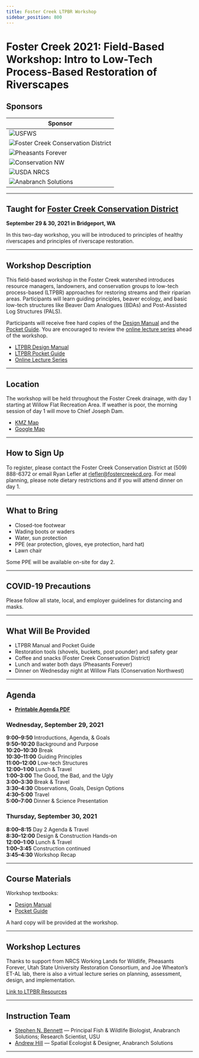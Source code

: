 ```yaml
---
title: Foster Creek LTPBR Workshop
sidebar_position: 800
---
```


# Foster Creek 2021: Field-Based Workshop: Intro to Low-Tech Process-Based Restoration of Riverscapes

## Sponsors

| Sponsor |
| --- |
| ![USFWS](/img/sponsors/USFWS.jpg) |
| ![Foster Creek Conservation District](/img/sponsors/FCCD.png) |
| ![Pheasants Forever](/img/sponsors/pf-logo_2.png) |
| ![Conservation NW](/img/sponsors/conservation_NW.png) |
| ![USDA NRCS](/img/sponsors/usda-nrcs-logo_1_orig.png) |
| ![Anabranch Solutions](/img/sponsors/anabranchsolutionslogo-square-450_10.png) |

---

## Taught for [Foster Creek Conservation District](https://www.fostercreekcd.org/)

**September 29 & 30, 2021 in Bridgeport, WA**

In this two-day workshop, you will be introduced to principles of healthy riverscapes and principles of riverscape restoration.

---

## Workshop Description

This field-based workshop in the Foster Creek watershed introduces resource managers, landowners, and conservation groups to low-tech process-based (LTPBR) approaches for restoring streams and their riparian areas. Participants will learn guiding principles, beaver ecology, and basic low-tech structures like Beaver Dam Analogues (BDAs) and Post-Assisted Log Structures (PALS).  

Participants will receive free hard copies of the [Design Manual](/manual) and the [Pocket Guide](/resources/pocket). You are encouraged to review the [online lecture series](/resources/Topics/) ahead of the workshop.

- [LTPBR Design Manual](/manual)
- [LTPBR Pocket Guide](/resources/pocket)
- [Online Lecture Series](/resources/Topics/)

---

## Location

The workshop will be held throughout the Foster Creek drainage, with day 1 starting at Willow Flat Recreation Area. If weather is poor, the morning session of day 1 will move to Chief Joseph Dam.  

- [KMZ Map](https://ecologicalresearchinc.box.com/s/u2srclio8xzrvd85mpgl9pqddyiv8v0i)  
- [Google Map](https://goo.gl/maps/eqpCHzm9dCSA8dtx6)

<div class="responsive-embed">
<GoogleSlides src="https://www.google.com/maps/d/embed?mid=1BGTgqpV0DX0FdKaf-2qJ0TCoWQMRVRMN" title="Foster Creek Workshop Location Map" width={640} height={480} />
</div>

---

## How to Sign Up

To register, please contact the Foster Creek Conservation District at (509) 888-6372 or email Ryan Lefler at [rlefler@fostercreekcd.org](mailto:rlefler@fostercreekcd.org). For meal planning, please note dietary restrictions and if you will attend dinner on day 1.

---

## What to Bring

- Closed-toe footwear
- Wading boots or waders
- Water, sun protection
- PPE (ear protection, gloves, eye protection, hard hat)
- Lawn chair  

Some PPE will be available on-site for day 2.

---

## COVID-19 Precautions

Please follow all state, local, and employer guidelines for distancing and masks.

---

## What Will Be Provided

- LTPBR Manual and Pocket Guide  
- Restoration tools (shovels, buckets, post pounder) and safety gear  
- Coffee and snacks (Foster Creek Conservation District)  
- Lunch and water both days (Pheasants Forever)  
- Dinner on Wednesday night at Willow Flats (Conservation Northwest)

---

## Agenda

- [**Printable Agenda PDF**](https://s3.us-west-2.amazonaws.com/etalweb.joewheaton.org/Workshops/LTPBR/2021/FosterCreek+LTPBR+Workshop+Agenda+Sept29%2630.pdf)

### Wednesday, September 29, 2021

**9:00–9:50** Introductions, Agenda, & Goals  
**9:50–10:20** Background and Purpose  
**10:20–10:30** Break  
**10:30–11:00** Guiding Principles  
**11:00–12:00** Low-tech Structures  
**12:00–1:00** Lunch & Travel  
**1:00–3:00** The Good, the Bad, and the Ugly  
**3:00–3:30** Break & Travel  
**3:30–4:30** Observations, Goals, Design Options  
**4:30–5:00** Travel  
**5:00–7:00** Dinner & Science Presentation

### Thursday, September 30, 2021

**8:00–8:15** Day 2 Agenda & Travel  
**8:30–12:00** Design & Construction Hands-on  
**12:00–1:00** Lunch & Travel  
**1:00–3:45** Construction continued  
**3:45–4:30** Workshop Recap

---

## Course Materials

Workshop textbooks:  

- [Design Manual](/manual)  
- [Pocket Guide](/resources/pocket)

A hard copy will be provided at the workshop.

---

## Workshop Lectures

Thanks to support from NRCS Working Lands for Wildlife, Pheasants Forever, Utah State University Restoration Consortium, and Joe Wheaton’s ET-AL lab, there is also a virtual lecture series on planning, assessment, design, and implementation.  

[Link to LTPBR Resources](/resources/)

---

## Instruction Team

- [Stephen N. Bennett](https://www.anabranchsolutions.com/stephen-bennett.html) — Principal Fish & Wildlife Biologist, Anabranch Solutions; Research Scientist, USU  
- [Andrew Hill](https://www.anabranchsolutions.com/andy-hill.html) — Spatial Ecologist & Designer, Anabranch Solutions

---
